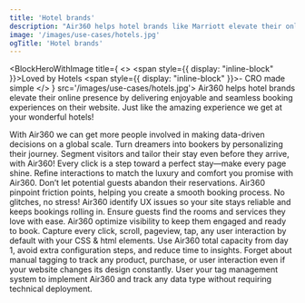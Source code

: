 ```yaml
---
title: 'Hotel brands'
description: "Air360 helps hotel brands like Marriott elevate their online presence by delivering personalized, seamless booking experiences tailored to each guest's unique preferences. By pinpointing areas where users face difficulties, from room selection to checkout, Air360 ensures that every potential bottleneck is smoothed over, increasing booking conversions and guest loyalty."
image: '/images/use-cases/hotels.jpg'
ogTitle: 'Hotel brands'
---
```


<BlockHeroWithImage title={
    <>
      <span style={{ display: "inline-block" }}>Loved by Hotels</span> <span style={{ display: "inline-block" }}>- CRO made simple</span>
    </>
  } src='/images/use-cases/hotels.jpg'>
  Air360 helps hotel brands elevate their online presence by delivering enjoyable and seamless booking experiences on their website. Just like the amazing experience we get at your wonderful hotels! 
</BlockHeroWithImage>

<ShowcaseLogos>
  <ClubMed />
</ShowcaseLogos>

<BlockTestimonial name='ClubMed' src='/logo-brand/club-med.svg'>
  With Air360 we can get more people involved in making data-driven decisions on a global scale.
</BlockTestimonial>

<SlideFeature title='How does Air360 help hotel brands?'>
  <Slide title='Create experiences that convert' src='/images/use-cases/slides/slide1.webp' shadow={false}>
    Turn dreamers into bookers by personalizing their journey. Segment visitors and tailor their stay even before they arrive, with Air360!
  </Slide>
  <Slide title='The best possible version of every page' src='/images/use-cases/slides/slide2.webp' shadow={false}>
    Every click is a step toward a perfect stay—make every page shine. Refine interactions to match the luxury and comfort you promise with Air360.
  </Slide>
  <Slide title='Simplify the booking experience' src='/images/use-cases/slides/slide3.webp' shadow={false}>
    Don’t let potential guests abandon their reservations. Air360 pinpoint friction points, helping you create a smooth booking process.
  </Slide>
  <Slide title='Keep your site running smoothly' src='/images/use-cases/slides/slide4.webp' shadow={false}>
    No glitches, no stress! Air360 identify UX issues so your site stays reliable and keeps bookings rolling in.
  </Slide>
  <Slide title='Keep your customers happy' src='/images/use-cases/slides/slide5.webp' shadow={false}>
    Ensure guests find the rooms and services they love with ease. Air360 optimize visibility to keep them engaged and ready to book.
  </Slide>
</SlideFeature>

<GalleryBlocks title='Like Time Travel—But Easier!'>
  <Block title='Auto-Tracking' icon='robot-astromech' color='orange'>
    Capture every click, scroll, pageview, tap, any user interaction by default with your CSS & html elements.
  </Block>
  <Block title='Plug and Play' icon='bolt' color='purple'>
    Use Air360 total capacity from day 1, avoid extra configuration steps, and reduce time to insights.
  </Block>
  <Block title='Tagless' icon='tag' color='orange'>
    Forget about manual tagging to track any product, purchase, or user interaction even if your website changes its design constantly.
  </Block>
  <Block title='Codeless' icon='code' color='purple'>
    User your tag management system to implement Air360 and track any data type without requiring technical deployment.
  </Block>
</GalleryBlocks>

<BlockSection lp>
  <LaundryList lang="en" items={['Create experiences that convert', 'The best possible version of every page', 'Simplify the booking experience', 'Keep your site running smoothly', 'Keep your guests happy']} />
</BlockSection>

<BlockFeature title='Everything you need to create the best possible user experience'>
  <Feature name='Auto-tracking' icon='robot-astromech' />
  <Feature name='Custom data collection' icon='database' />
  <Feature name='No-code error detection' icon='message-exclamation' />
  <Feature name='Advanced segments' icon='square-kanban' />
  <Feature name='Funnel analysis' icon='filter-circle-dollar' />
  <Feature name='User journeys' icon='cart-shopping' />
  <Feature name='On-page analysis' icon='user-magnifying-glass' />
  <Feature name='Session replays' icon='clapperboard-play' />
</BlockFeature>

<BlockSection className='mb-15'>
  <IncreaseConversionWrapper />
</BlockSection>
